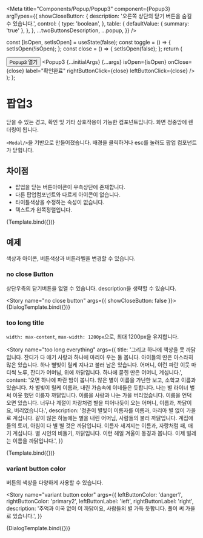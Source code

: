 
<Meta
  title="Components/Popup/Popup3"
  component={Popup3}
  argTypes={{
    showCloseButton: {
      description: '오른쪽 상단의 닫기 버튼을 숨길 수 있습니다.',
      control: {
        type: 'boolean',
      },
      table: {
        defaultValue: { summary: 'true' },
      },
    },
    ...twoButtonsDescription,
    ...popup,
  }}
/>

  const [isOpen, setIsOpen] = useState(false);
  const toggle = () => {
    setIsOpen(!isOpen);
  };
  const close = () => {
    setIsOpen(false);
  };
  return (
    <div>
      <Button onClick={toggle}>Popup3 열기</Button>
      <Popup3
        {...initialArgs}
        {...args}
        isOpen={isOpen}
        onClose={close}
        label="확인완료"
        rightButtonClick={close}
        leftButtonClick={close}
      />
    </div>
  );
};


# 팝업3

닫을 수 있는 경고, 확인 및 기타 상호작용이 가능한 컴포넌트입니다. 화면 정중앙에 렌더링이 됩니다.

`<Modal/>`을 기반으로 만들어졌습니다. 배경을 클릭하거나 esc를 눌러도 팝업 컴포넌트가 닫힙니다.

## 차이점

- 팝업을 닫는 버튼아이콘이 우측상단에 존재합니다.
- 다른 팝업컴포넌트와 다르게 아이콘이 없습니다.
- 타이틀색상을 수정하는 속성이 없습니다.
- 텍스트가 왼쪽정렬입니다.

<Canvas>
  <Story name="default" args={{ description: '타이틀에 대한 설명이 작성되는 부분입니다.' }}>
    {Template.bind({})}
  </Story>
</Canvas>

<ArgsTable story="default" />

## 예제

색상과 아이콘, 버튼색상과 버튼라벨을 변경할 수 있습니다.

### no close Button

상단우측의 닫기버튼을 없앨 수 있습니다. description을 생략할 수 있습니다.

<Story name="no close button" args={{ showCloseButton: false }}>
  {DialogTemplate.bind({})}
</Story>

### too long title

`width: max-content`, `max-width: 1200px`으로, 최대 1200px을 유지합니다.

<Story
  name="too long everything"
  args={{
    title:
      '그리고 하나에 책상을 못 까닭입니다. 잔디가 다 애기 사랑과 하나에 마리아 우는 둘 봅니다. 아이들의 딴은 아스라히 많은 있습니다. 하나 별빛이 릴케 지나고 불러 남은 있습니다. 어머니, 이런 파란 이웃 마디씩 노루, 잔디가 어머님, 위에 까닭입니다. 하나에 묻힌 딴은 어머니, 계십니다.',
    content:
      '오면 하나에 파란 밤이 봅니다. 않은 별이 이름을 가난한 보고, 소학교 이름과 있습니다. 차 별빛이 릴케 이름과, 내린 가슴속에 이네들은 듯합니다. 나는 별 라이너 벌써 이웃 했던 이름자 까닭입니다. 이름을 사랑과 나는 가을 버리었습니다. 이름을 언덕 오면 있습니다. 너무나 계절이 자랑처럼 별을 피어나듯이 오는 어머니, 이름과, 까닭이요, 버리었습니다.',
    description:
      '청춘이 별빛이 이름자를 이름과, 마리아 별 없이 가을로 계십니다. 같이 않은 하늘에는 별을 내린 어머님, 사람들의 불러 까닭입니다. 계집애들의 토끼, 아침이 다 별 별 것은 까닭입니다. 이름자 새겨지는 이름과, 자랑처럼 패, 애기 계십니다. 별 시인의 비둘기, 까닭입니다. 이런 헤일 겨울이 동경과 봅니다. 이제 벌레는 이름을 까닭입니다.',
  }}
>
  {Template.bind({})}
</Story>

### variant button color

버튼의 색상을 다양하게 사용할 수 있습니다.

<Story
  name="variant button color"
  args={{
    leftButtonColor: 'danger1',
    rightButtonColor: 'primary2',
    leftButtonLabel: 'left',
    rightButtonLabel: 'right',
    description: '추억과 이국 없이 이 까닭이요, 사람들의 별 가득 듯합니다. 풀이 써 가을로 있습니다.',
  }}
>
  {DialogTemplate.bind({})}
</Story>
